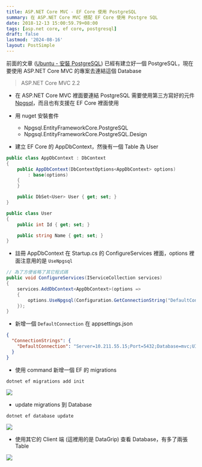 ```yaml
---
title: ASP.NET Core MVC - EF Core 使用 PostgreSQL
summary: 在 ASP.NET Core MVC 搭配 EF Core 使用 Postgre SQL
date: 2018-12-13 15:00:59.79+08:00
tags: [asp.net core, ef core, postgresql]
draft: false
lastmod: '2024-08-16'
layout: PostSimple
---
```


前面的文章 ([Ubuntu - 安裝 PostgreSQL](/blog/ubuntu-install-postgresql)) 已經有建立好一個 PostgreSQL，現在要使用 ASP.NET Core MVC 的專案去連結這個 Database

> ASP.NET Core MVC 2.2

- 在 ASP.NET Core MVC 裡面要連結 PostgreSQL 需要使用第三方寫好的元件 [Npgsql](https://www.npgsql.org/)，而且也有支援在 EF Core 裡面使用

- 用 nuget 安裝套件

  - Npgsql.EntityFrameworkCore.PostgreSQL
  - Npgsql.EntityFrameworkCore.PostgreSQL.Design

- 建立 EF Core 的 AppDbContext，然後有一個 Table 為 User

```csharp
public class AppDbContext : DbContext
{
	public AppDbContext(DbContextOptions<AppDbContext> options)
		: base(options)
	{
	}

	public DbSet<User> User { get; set; }
}

public class User
{
	public int Id { get; set; }

	public string Name { get; set; }
}
```

- 註冊 AppDbContext 在 Startup.cs 的 ConfigureServices 裡面，options 裡面注意用的是 `UseNpgsql`

```csharp
// 為了方便省略了其它程式碼
public void ConfigureServices(IServiceCollection services)
{
	services.AddDbContext<AppDbContext>(options =>
	{
		options.UseNpgsql(Configuration.GetConnectionString("DefaultConnection"));
	});
}
```

- 新增一個 `DefaultConnection` 在 appsettings.json

```json
{
  "ConnectionStrings": {
    "DefaultConnection": "Server=10.211.55.15;Port=5432;Database=mvc;UID=mvc;PWD=mvc"
  }
}
```

- 使用 command 新增一個 EF 的 migrations

```shell
dotnet ef migrations add init
```

![](/static/images/404.webp)

- update migrations 到 Database

```shell
dotnet ef database update
```

![](/static/images/404.webp)

- 使用其它的 Client 端 (這裡用的是 DataGrip) 查看 Database，有多了兩張 Table

![](/static/images/404.webp)

